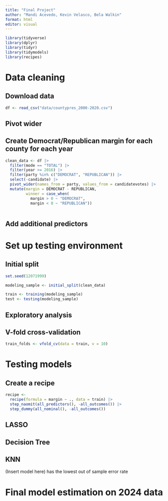 ```yaml
---
title: "Final Project"
author: "Mandi Acevedo, Kevin Velasco, Bela Walkin"
format: html
editor: visual
---
```


```r
library(tidyverse)
library(dplyr)
library(tidyr)
library(tidymodels)
library(recipes)

```

# Data cleaning

## Download data

```r
df <- read_csv("data/countypres_2000-2020.csv")

```

## Pivot wider

## Create Democrat/Republican margin for each county for each year

```r
clean_data <- df |> 
  filter(mode == "TOTAL") |>
  filter(year >= 2016) |>
  filter(party %in% c("DEMOCRAT", "REPUBLICAN")) |>
  select(-candidate) |>
  pivot_wider(names_from = party, values_from = candidatevotes) |>
  mutate(margin = DEMOCRAT - REPUBLICAN,
         winner = case_when(
           margin > 0 ~ "DEMOCRAT",
           margin < 0 ~ "REPUBLICAN"))
  
```

## Add additional predictors

# Set up testing environment

## Initial split

```r
set.seed(12071999)

modeling_sample <- initial_split(clean_data)

train <- training(modeling_sample)
test <- testing(modeling_sample)

```

## Exploratory analysis

## V-fold cross-validation

```r

train_folds <- vfold_cv(data = train, v = 10)

```

# Testing models

## Create a recipe

```r
recipe <-
  recipe(formula = margin ~ ., data = train) |>
  step_naomit(all_predictors(), -all_outcomes()) |>
  step_dummy(all_nominal(), -all_outcomes())

```

## LASSO

## Decision Tree

## KNN

(Insert model here) has the lowest out of sample error rate

# Final model estimation on 2024 data

